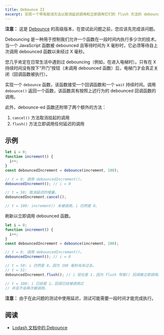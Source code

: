 ```yaml
---
title: Debounce II
excerpt: 实现一个带有取消方法以取消延迟调用和立即调用它们的 flush 方法的 debounce 函数
---
```


**注意：** 这是 [Debounce](/questions/javascript/debounce) 的高级版本，在尝试此问题之前，您应该先完成该问题。

Debouncing 是一种用于控制我们允许一个函数在一段时间内执行多少次的技术。当一个 JavaScript 函数被 debounced 且等待时间为 X 毫秒时，它必须等待自上次调用 debounced 函数以来经过 X 毫秒。

您几乎肯定在日常生活中遇到过 debouncing（例如，在进入电梯时）。只有在 X 持续时间没有按下“开门”按钮（未调用 debounced 函数）后，电梯门才会真正关闭（回调函数被执行）。

实现一个 `debounce` 函数，该函数接受一个回调函数和一个 `wait` 持续时间。调用 `debounce()` 返回一个函数，该函数具有按照上述行为的 debounced 回调函数的调用。

此外，debounce-ed 函数还附带了两个额外的方法：

1. `cancel()` 方法取消挂起的调用
2. `flush()` 方法立即调用任何延迟的调用

## 示例

```js
let i = 0;
function increment() {
  i++;
}
const debouncedIncrement = debounce(increment, 100);

// t = 0: 调用 debouncedIncrement()。
debouncedIncrement(); // i = 0

// t = 50: 取消延迟的增量。
debouncedIncrement.cancel();

// t = 100: increment() 未被调用，i 仍然是 0。
```

刷新以立即调用 debounced 函数。

```js
let i = 0;
function increment() {
  i++;
}
const debouncedIncrement = debounce(increment, 100);

// t = 0: 调用 debouncedIncrement()。
debouncedIncrement(); // i = 0

// t = 50: i 仍然是 0，因为 100 毫秒尚未过去。
// t = 51:
debouncedIncrement.flush(); // i 现在是 1，因为 flush 导致() 回调被立即调用。

// t = 100: i 已经是 1。回调已经被调用过
// 并且不会再次被调用。
```

**注意：** 由于在此问题的测试中使用延迟，测试可能需要一段时间才能完成执行。

## 阅读

* [Lodash 文档中的 Debounce](https://lodash.com/docs/4.17.15#debounce)
